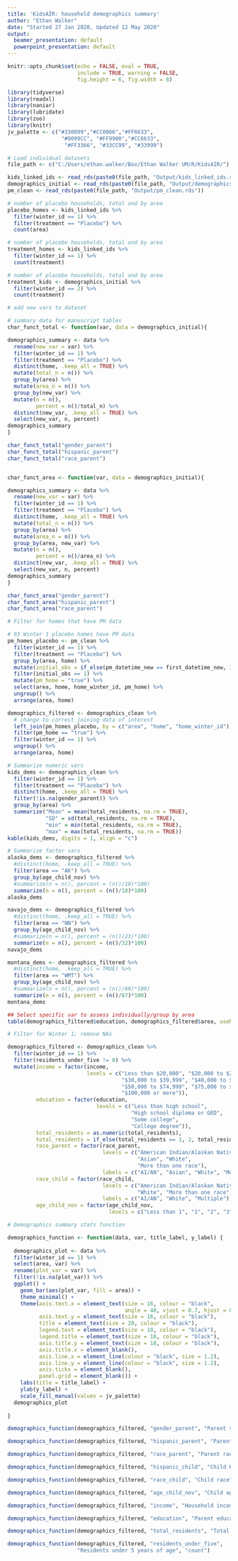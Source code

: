 ```yaml
---
title: 'KidsAIR: household demographics summary'
author: "Ethan Walker"
date: "Started 27 Jan 2020, Updated 12 May 2020"
output:
  beamer_presentation: default
  powerpoint_presentation: default
---
```


```r
knitr::opts_chunk$set(echo = FALSE, eval = TRUE, 
                      include = TRUE, warning = FALSE,
                      fig.height = 6, fig.width = 8)
```

```r
library(tidyverse)
library(readxl)
library(naniar)
library(lubridate)
library(zoo)
library(knitr)
jv_palette <- c("#330099","#CC0066","#FF6633", 
                 "#0099CC", "#FF9900","#CC6633",
                  "#FF3366", "#33CC99", "#33999")
```


```r
# Load individual datasets
file_path <- c("C:/Users/ethan.walker/Box/Ethan Walker UM/R/KidsAIR/")

kids_linked_ids <- read_rds(paste0(file_path, "Output/kids_linked_ids.rds"))
demographics_initial <- read_rds(paste0(file_path, "Output/demographics_clean.rds")) 
pm_clean <- read_rds(paste0(file_path, "Output/pm_clean.rds"))
```


```r
# number of placebo households, total and by area
placebo_homes <- kids_linked_ids %>% 
  filter(winter_id == 1) %>% 
  filter(treatment == "Placebo") %>% 
  count(area)

# number of placebo households, total and by area
treatment_homes <- kids_linked_ids %>% 
  filter(winter_id == 1) %>% 
  count(treatment)

# number of placebo households, total and by area
treatment_kids <- demographics_initial %>% 
  filter(winter_id == 2) %>% 
  count(treatment)
```

```r
# add new vars to dataset

```

```r
# summary data for manuscript tables
char_funct_total <- function(var, data = demographics_initial){

demographics_summary <- data %>% 
  rename(new_var = var) %>% 
  filter(winter_id == 1) %>% 
  filter(treatment == "Placebo") %>% 
  distinct(home, .keep_all = TRUE) %>% 
  mutate(total_n = n()) %>% 
  group_by(area) %>% 
  mutate(area_n = n()) %>% 
  group_by(new_var) %>% 
  mutate(n = n(),
         percent = n()/total_n) %>% 
  distinct(new_var, .keep_all = TRUE) %>% 
  select(new_var, n, percent)
demographics_summary
}

char_funct_total("gender_parent")
char_funct_total("hispanic_parent")
char_funct_total("race_parent")


char_funct_area <- function(var, data = demographics_initial){

demographics_summary <- data %>% 
  rename(new_var = var) %>% 
  filter(winter_id == 1) %>% 
  filter(treatment == "Placebo") %>% 
  distinct(home, .keep_all = TRUE) %>% 
  mutate(total_n = n()) %>% 
  group_by(area) %>% 
  mutate(area_n = n()) %>% 
  group_by(area, new_var) %>% 
  mutate(n = n(),
         percent = n()/area_n) %>% 
  distinct(new_var, .keep_all = TRUE) %>% 
  select(new_var, n, percent)
demographics_summary
}

char_funct_area("gender_parent")
char_funct_area("hispanic_parent")
char_funct_area("race_parent")
```


```r
# Filter for homes that have PM data

# 93 Winter 1 placebo homes have PM data
pm_homes_placebo <- pm_clean %>% 
  filter(winter_id == 1) %>% 
  filter(treatment == "Placebo") %>% 
  group_by(area, home) %>% 
  mutate(initial_obs = if_else(pm_datetime_new == first_datetime_new, 1, 0)) %>% 
  filter(initial_obs == 1) %>% 
  mutate(pm_home = "true") %>% 
  select(area, home, home_winter_id, pm_home) %>% 
  ungroup() %>% 
  arrange(area, home)

demographics_filtered <- demographics_clean %>% 
  # change to correct joining data of interest
  left_join(pm_homes_placebo, by = c("area", "home", "home_winter_id")) %>% 
  filter(pm_home == "true") %>% 
  filter(winter_id == 1) %>% 
  ungroup() %>% 
  arrange(area, home)
```


```r
# Summarize numeric vars
kids_dems <- demographics_clean %>%  
  filter(winter_id == 1) %>% 
  filter(treatment == "Placebo") %>%
  distinct(home, .keep_all = TRUE) %>%  
  filter(!is.na(gender_parent)) %>% 
  group_by(area) %>% 
  summarize("Mean" = mean(total_residents, na.rm = TRUE), 
            "SD" = sd(total_residents, na.rm = TRUE),
            "min" = min(total_residents, na.rm = TRUE), 
            "max" = max(total_residents, na.rm = TRUE))
kable(kids_dems, digits = 1, align = "c")

# Summarize factor vars
alaska_dems <- demographics_filtered %>%  
  #distinct(home, .keep_all = TRUE) %>% 
  filter(area == "AK") %>% 
  group_by(age_child_nov) %>% 
  #summarize(n = n(), percent = (n()/10)*100)
  summarize(n = n(), percent = (n()/18)*100)
alaska_dems

navajo_dems <- demographics_filtered %>%  
  #distinct(home, .keep_all = TRUE) %>% 
  filter(area == "NN") %>% 
  group_by(age_child_nov) %>% 
  #summarize(n = n(), percent = (n()/23)*100)
  summarize(n = n(), percent = (n()/32)*100)
navajo_dems

montana_dems <- demographics_filtered %>%  
  #distinct(home, .keep_all = TRUE) %>% 
  filter(area == "WMT") %>% 
  group_by(age_child_nov) %>% 
  #summarize(n = n(), percent = (n()/60)*100)
  summarize(n = n(), percent = (n()/87)*100)
montana_dems

## Select specific var to assess individually/group by area
table(demographics_filtered$education, demographics_filtered$area, useNA = "ifany")
```

```r
# Filter for Winter 1; remove NAs

demographics_filtered <- demographics_clean %>% 
  filter(winter_id == 1) %>% 
  filter(residents_under_five != 0) %>% 
  mutate(income = factor(income,
                         levels = c("Less than $20,000", "$20,000 to $29,999",
                                    "$30,000 to $39,999", "$40,000 to $49,999",
                                    "$50,000 to $74,999", "$75,000 to $99,999",
                                    "$100,000 or more")),
         education = factor(education,
                            levels = c("Less than high school",
                                       "High school diploma or GED",
                                       "Some college",
                                       "College degree")),
         total_residents = as.numeric(total_residents),
         total_residents = if_else(total_residents == 1, 2, total_residents),
         race_parent = factor(race_parent,
                              levels = c("American Indian/Alaskan Native",
                                         "Asian", "White",
                                         "More than one race"),
                              labels = c("AI/AN", "Asian", "White", "Multiple")),
         race_child = factor(race_child,
                              levels = c("American Indian/Alaskan Native",
                                         "White", "More than one race"),
                              labels = c("AI/AN", "White", "Multiple")),
         age_child_nov = factor(age_child_nov,
                                levels = c("Less than 1", "1", "2", "3", "4")))
```


```r
# Demographics summary stats function

demographics_function <- function(data, var, title_label, y_label) {
  
  demographics_plot <- data %>% 
  filter(winter_id == 1) %>% 
  select(area, var) %>% 
  rename(plot_var = var) %>% 
  filter(!is.na(plot_var)) %>% 
  ggplot() +
    geom_bar(aes(plot_var, fill = area)) +
    theme_minimal() +
    theme(axis.text.x = element_text(size = 16, colour = "black", 
                                     angle = 40, vjust = 0.7, hjust = 0.7),
          axis.text.y = element_text(size = 16, colour = "black"),
          title = element_text(size = 20, colour = "black"),
          legend.text = element_text(size = 18, colour = "black"),
          legend.title = element_text(size = 18, colour = "black"),
          axis.title.y = element_text(size = 18, colour = "black"),
          axis.title.x = element_blank(),
          axis.line.x = element_line(colour = "black", size = 1.2), 
          axis.line.y = element_line(colour = "black", size = 1.2), 
          axis.ticks = element_blank(),
          panel.grid = element_blank()) +
    labs(title = title_label) +
    ylab(y_label) +
    scale_fill_manual(values = jv_palette)
  demographics_plot
  
}
```

```r
demographics_function(demographics_filtered, "gender_parent", "Parent sex", "count")
```

\pagebreak

```r
demographics_function(demographics_filtered, "hispanic_parent", "Parent Hispanic ethnicity", "count")
```

\pagebreak

```r
demographics_function(demographics_filtered, "race_parent", "Parent race", "count")
```

\pagebreak

```r
demographics_function(demographics_filtered, "hispanic_child", "Child Hispanic ethnicity", "count")
```

\pagebreak

```r
demographics_function(demographics_filtered, "race_child", "Child race", "count")
```

\pagebreak

```r
demographics_function(demographics_filtered, "age_child_nov", "Child age Nov 1st", "count")
```

\pagebreak

```r
demographics_function(demographics_filtered, "income", "Household income", "count")
```

\pagebreak

```r
demographics_function(demographics_filtered, "education", "Parent education", "count")
```

\pagebreak

```r
demographics_function(demographics_filtered, "total_residents", "Total residents", "count")
```

\pagebreak

```r
demographics_function(demographics_filtered, "residents_under_five", 
                      "Residents under 5 years of age", "count")
```

